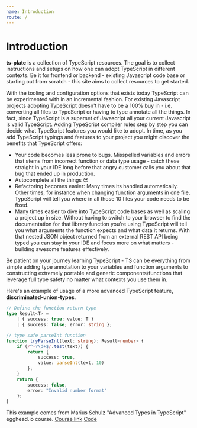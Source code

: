 ```yaml
---
name: Introduction
route: /
---
```


# Introduction

**ts-plate** is a collection of TypeScript resources. The goal is to collect instructions and setups on how one can adopt TypeScript in different contexts. Be it for frontend or backend - existing Javascript code base or starting out from scratch - this site aims to collect resources to get started.

With the tooling and configuration options that exists today TypeScript can be experimented with in an incremental fashion. For existing Javascript projects adopting TypeScript doesn't have to be a 100% buy in - i.e. converting all files to TypeScript or having to type annotate all the things. In fact, since TypeScript is a superset of Javascript all your current Javascript is valid TypeScript. Adding TypeScript compiler rules step by step you can decide what TypeScript features you would like to adopt. In time, as you add TypeScript typings and features to your project you might discover the benefits that TypeScript offers:

* Your code becomes less prone to bugs. Misspelled variables and errors that stems from incorrect function or data type usage - catch these straight in your IDE long before that angry customer calls you about that bug that ended up in production.
* Autocomplete all the things 😎
* Refactoring becomes easier: Many times its handled automatically. Other times, for instance when changing function arguments in one file, TypeScript will tell you where in all those 10 files your code needs to be fixed.
* Many times easier to dive into TypeScript code bases as well as scaling a project up in size. Without having to switch to your browser to find the documentation for that library function you're using TypeScript will tell you what arguments the function expects and what data it returns. With that nested JSON object returned from an external REST API being typed you can stay in your IDE and focus more on what matters - building awesome features effectively.

Be patient on your journey learning TypeScript - TS can be everything from simple adding type annotation to your variables and function arguments to constructing extremely portable and generic components/functions that leverage full type safety no matter what contexts you use them in.

Here's an example of usage of a more advanced TypeScript feature, **discriminated-union-types**. 

```typescript
// Define the function return type
type Result<T> =
    | { success: true; value: T }
    | { success: false; error: string };

// type safe parseInt function
function tryParseInt(text: string): Result<number> {
    if (/^-?\d+$/.test(text)) {
        return {
            success: true,
            value: parseInt(text, 10)
        };
    }
    return {
        success: false,
        error: "Invalid number format"
    };
}
```
This example comes from Marius Schulz "Advanced Types in TypeScript" egghead.io course. [Course link](https://egghead.io/courses/advanced-static-types-in-typescript)
 [Code](https://github.com/mariusschulz/egghead-advanced-typescript/blob/master/10-discriminated-union-types/src/index.ts)
